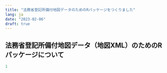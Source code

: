 ```yaml
---
title: "法務省登記所備付地図データのためのRパッケージをつくりました"
lang: ja
date: "2023-02-06"
draft: true
---
```


## 法務省登記所備付地図データ（地図XML）のためのRパッケージについて

```r
1
```
